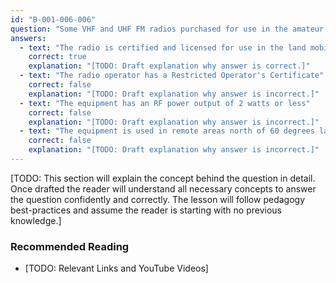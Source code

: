 ```yaml
---
id: "B-001-006-006"
question: "Some VHF and UHF FM radios purchased for use in the amateur radio service can also be programmed to communicate on frequencies used for the land mobile service. Under what conditions is this permissible?"
answers:
  - text: "The radio is certified and licensed for use in the land mobile service"
    correct: true
    explanation: "[TODO: Draft explanation why answer is correct.]"
  - text: "The radio operator has a Restricted Operator's Certificate"
    correct: false
    explanation: "[TODO: Draft explanation why answer is incorrect.]"
  - text: "The equipment has an RF power output of 2 watts or less"
    correct: false
    explanation: "[TODO: Draft explanation why answer is incorrect.]"
  - text: "The equipment is used in remote areas north of 60 degrees latitude"
    correct: false
    explanation: "[TODO: Draft explanation why answer is incorrect.]"
---
```


[TODO: This section will explain the concept behind the question in detail. Once drafted the reader will understand all necessary concepts to answer the question confidently and correctly. The lesson will follow pedagogy best-practices and assume the reader is starting with no previous knowledge.]

### Recommended Reading

- [TODO: Relevant Links and YouTube Videos]
